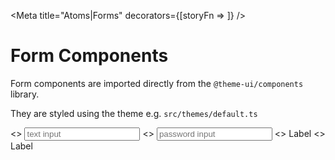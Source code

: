 
<Meta
  title="Atoms|Forms"
  decorators={[storyFn => <StorybookTheme storyFn={storyFn} />]}
/>

# Form Components

Form components are imported directly from the `@theme-ui/components` library.

They are styled using the theme e.g. `src/themes/default.ts`

<Preview withToolbar isColumn>
  <Story name="Text Input">
    <>
      <Box as="form">
        <Input name="text-input" placeholder="text input" />
      </Box>
    </>
  </Story>
  <Story name="Password Input">
    <>
      <Box as="form">
        <Input
          type="password"
          name="password-input"
          placeholder="password input"
        />
      </Box>
    </>
  </Story>
  <Story name="Checkbox">
    <>
      <Box as="form">
        <Label>
          <Checkbox />
          Label
        </Label>
      </Box>
    </>
  </Story>
  <Story name="Label">
    <>
      <Box as="form">
        <Label>Label</Label>
      </Box>
    </>
  </Story>
</Preview>
